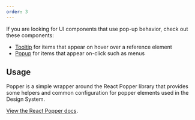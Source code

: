 ```yaml
---
order: 3
---
```



<SectionMessage title="Popper does not export any UI components">
  <p>
    If you are looking for UI components that use pop-up behavior, check out
    these components:
  </p>
  <ul>
    <li>
      <a href="/packages/design-system/tooltip">Tooltip</a> for items that
      appear on hover over a reference element
    </li>
    <li>
      <a href="/packages/design-system/popup">Popup</a> for items that appear
      on-click such as menus
    </li>
  </ul>
</SectionMessage>

## Usage

Popper is a simple wrapper around the React Popper library that provides some helpers and
common configuration for popper elements used in the Design System.

[View the React Popper docs](https://popper.js.org/react-popper/).

